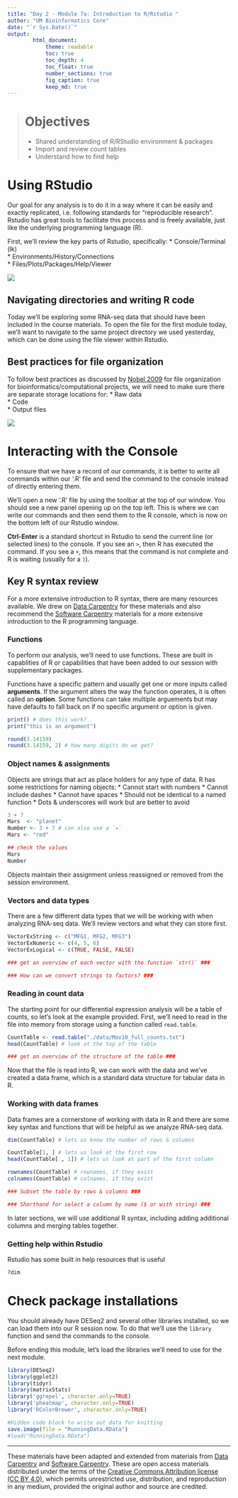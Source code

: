 ```yaml
---
title: "Day 2 - Module 7a: Introduction to R/Rstudio "
author: "UM Bioinformatics Core"
date: "`r Sys.Date()`"
output:
        html_document:
            theme: readable
            toc: true
            toc_depth: 4
            toc_float: true
            number_sections: true
            fig_caption: true
            keep_md: true
---
```


<!--- Allow the page to be wider --->
<style>
    body .main-container {
        max-width: 1200px;
    }
</style>
> # Objectives
> * Shared understanding of R/RStudio environment & packages
> * Import and review count tables
> * Understand how to find help

# Using RStudio

Our goal for any analysis is to do it in a way where it can be easily and exactly replicated, i.e. following standards for "reproducible research". Rstudio has great tools to facilitate this process and is freely available, just like the underlying programming language (R).

First, we'll review the key parts of Rstudio, specifically:
* Console/Terminal (lk)    
* Environments/History/Connections   
* Files/Plots/Packages/Help/Viewer   


![](./images/Rstudio_example.png)

## Navigating directories and writing R code

Today we'll be exploring some RNA-seq data that should have been included in the course materials. To open the file for the first module today, we'll want to navigate to the same project directory we used yesterday, which can be done using the file viewer within Rstudio.


## Best practices for file organization

To follow best practices as discussed by [Nobel,2009](https://journals.plos.org/ploscompbiol/article?id=10.1371/journal.pcbi.1000424) for file organization for bioinformatics/computational projects, we will need to make sure there are separate storage locations for:
* Raw data   
* Code    
* Output files   


![](./images/Noble2009_dataprojects.png)

# Interacting with the Console

To ensure that we have a record of our commands, it is better to write all commands within our '.R' file and send the command to the console instead of directly entering them.

We'll open a new '.R' file by using the toolbar at the top of our window. You should see a new panel opening up on the top left. This is where we can write our commands and then send them to the R console, which is now on the bottom left of our Rstudio window.

**Ctrl-Enter** is a standard shortcut in Rstudio to send the current line (or selected lines) to the console. If you see an `>`, then R has executed the command. If you see a `+`, this means that the command is not complete and R is waiting (usually for a `)`).

## Key R syntax review

For a more extensive introduction to R syntax, there are many resources available. We drew on [Data Carpentry](https://datacarpentry.org/R-genomics/00-before-we-start.html) for these materials and also recommend the [Software Carpentry](https://swcarpentry.github.io/r-novice-gapminder/) materials for a more extensive introduction to the R programming language.

### Functions

To perform our analysis, we'll need to use functions. These are built in capablities of R or capabilities that have been added to our session with supplementary packages.

Functions have a specific pattern and usually get one or more inputs called **arguments**. If the argument alters the way the function operates, it is often called an **option**. Some functions can take multiple arguements but may have defaults to fall back on if no specific argument or option is given.

```r
print() # does this work?
print("this is an argument")

round(3.14159)
round(3.14159, 2) # how many digits do we get?

```

### Object names & assignments

Objects are strings that act as place holders for any type of data. R has some restrictions for naming objects:
* Cannot start with numbers
* Cannot include dashes
* Cannot have spaces
* Should not be identical to a named function
* Dots & underscores will work but are better to avoid

```r
3 + 7
Mars  <- "planet"
Number <- 3 + 7 # can also use a `=`
Mars <- "red"

## check the values 
Mars
Number
```

Objects maintain their assignment unless reassigned or removed from the session environment.

### Vectors and data types

There are a few different data types that we will be working with when analyzing RNA-seq data. We'll review vectors and what they can store first.

```r
VectorExString <- c("MFG1, MFG2, MFG3")
VectorExNumeric <- c(4, 5, 6)
VectorExLogical <- c(TRUE, FALSE, FALSE)

### get an overview of each vector with the function `str()` ###

### How can we convert strings to factors? ###

```


### Reading in count data

The starting point for our differential expression analysis will be a table of counts, so let's look at the example provided. First, we'll need to read in the file into memory from storage using a function called `read.table`.
```r
CountTable <- read.table("./data/Mov10_full_counts.txt")
head(CountTable) # look at the top of the table

### get an overview of the structure of the table ###

```

Now that the file is read into R, we can work with the data and we've created a data frame, which is a standard data structure for tabular data in R.

### Working with data frames

Data frames are a cornerstone of working with data in R and there are some key syntax and functions that will be helpful as we analyze RNA-seq data.
```r
dim(CountTable) # lets us know the number of rows & columns

CountTable[1, ] # lets us look at the first row
head(CountTable[ , 1]) # lets us look at part of the first column

rownames(CountTable) # rownames, if they exist
colnames(CountTable) # colnames, if they exist

### Subset the table by rows & columns ###

### Shorthand for select a column by name ($ or with string) ###

```

In later sections, we will use additional R syntax, including adding additional columns and merging tables together. 

### Getting help within Rstudio

Rstudio has some built in help resources that is useful 

```r
?dim
```

# Check package installations

You should already have DESeq2 and several other libraries installed, so we can load them into our R session now. To do that we'll use the `library` function and send the commands to the console.

Before ending this module, let's load the libraries we'll need to use for the next module. 
```r
library(DESeq2)
library(ggplot2)
library(tidyr)
library(matrixStats)
library('ggrepel', character.only=TRUE)
library('pheatmap', character.only=TRUE)
library('RColorBrewer', character.only=TRUE)
```


```r
#Hidden code block to write out data for knitting
save.image(file = "RunningData.RData")
#load("RunningData.RData")
```

---

These materials have been adapted and extended from materials from [Data Carpentry](https://datacarpentry.org/R-genomics/00-before-we-start.html) and [Software Carpentry](https://swcarpentry.github.io/r-novice-gapminder/). These are open access materials distributed under the terms of the [Creative Commons Attribution license (CC BY 4.0)](http://creativecommons.org/licenses/by/4.0/), which permits unrestricted use, distribution, and reproduction in any medium, provided the original author and source are credited.
